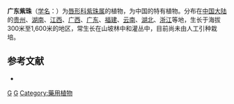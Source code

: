 {{Speciesbox 
| taxon = Callicarpa kwangtungensis
| authority = [[陈焕镛|Chun]]
| image = Callicarpa kwangtungensis.jpg
}}
'''广东紫珠'''（[[学名|学名]]：{{lang|la|''Callicarpa kwangtungensis''}}）为[[唇形科|唇形科]][[紫珠属|紫珠属]]的植物，为中国的特有植物。分布在[[中国大陆|中国大陆]]的[[贵州|贵州]]、[[湖南|湖南]]、[[江西|江西]]、[[广西|广西]]、[[广东|广东]]、[[福建|福建]]、[[云南|云南]]、[[湖北|湖北]]、[[浙江|浙江]]等地，生长于海拔300米至1,600米的地区，常生长在山坡林中和灌丛中，目前尚未由人工引种栽培。

== 参考文献 ==
<div class="references-small">
* {{cite web| url =http://www.bioinfo.cn/db05/KmzwSpecies.php?action=view&id=23998| title =广东紫珠| work =《中国高等植物数据库全库》| publisher =中国科学院微生物研究所| author =昆明植物研究所| accessdate =2009-02-25| deadurl =yes| archiveurl =https://web.archive.org/web/20160305020751/http://www.bioinfo.cn/db05/KmzwSpecies.php?action=view&id=23998| archivedate =2016-03-05}}
</div>
{{Taxonbar|from=Q1031628}}

[[Category:紫珠属|G]]
[[Category:中國特有植物|G]]
[[Category:藥用植物|Category:藥用植物]]